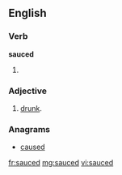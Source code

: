 ==English==

===Verb===
'''sauced'''

# {{past of|[[sauce]]}}

===Adjective===
{{en-adj}}

# {{slang}} [[drunk]].

===Anagrams===
* [[caused#English|caused]]

[[fr:sauced]]
[[mg:sauced]]
[[vi:sauced]]